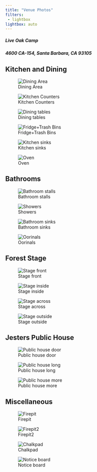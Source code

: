 ```yaml
---
title: "Venue Photos"
filters:
 - lightbox
lightbox: auto
---
```


##### Live Oak Camp

##### 4600 CA-154, Santa Barbara, CA 93105

## Kitchen and Dining

![Dining Area](photos/Dining.jpg){group="kitchen"}

![Kitchen Counters](photos/Kitchen_counters.jpg){group="kitchen"}

![Dining tables](photos/Dining_tables.jpg){group="kitchen"}

![Fridge+Trash Bins](photos/Fridge_bins.jpg){group="kitchen"}

![Kitchen sinks](photos/Kitchen_sinks.jpg){group="kitchen"}

![Oven](photos/Oven.jpg){group="kitchen"}

## Bathrooms

![Bathroom stalls](photos/Bathroom_stalls.jpg){group="bathroom"}

![Showers](photos/Bathroom_showers.jpg){group="bathroom"}

![Bathroom sinks](photos/Bathroom_sinks.jpg){group="bathroom"}

![Oorinals](photos/Bathroom_oorinals.jpg){group="bathroom"}

## Forest Stage

![Stage front](photos/Stage_front.jpg){group="forest stage"}

![Stage inside](photos/Stage_inside.jpg){group="forest stage"}

![Stage across](photos/Stage_across.jpg){group="forest stage"}

![Stage outside](photos/Stage_outside.jpg){group="forest stage"}

## Jesters Public House

![Public house door](photos/Public_house_door.jpg){group="jesters pub"}

![Public house long](/photos/Public_house_long.jpg){group="jesters pub"}

![Public house more](/photos/Public_house_more.jpg){group="jesters pub"}

## Miscellaneous

![Firepit](photos/Fire_pit.jpg){group="misc"}

![Firepit2](photos/Fire_pit2.jpg){group="misc"}

![Chalkpad](photos/Chalk_pad.jpg){group="misc"}

![Notice board](photos/Notice_board.jpg){group="misc"}
